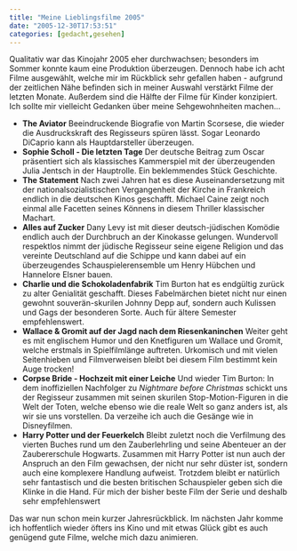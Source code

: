 ```yaml
---
title: "Meine Lieblingsfilme 2005"
date: "2005-12-30T17:53:51"
categories: [gedacht,gesehen]
---
```


Qualitativ war das Kinojahr 2005 eher durchwachsen; besonders im Sommer konnte kaum eine Produktion überzeugen. Dennoch habe ich acht Filme ausgewählt, welche mir im Rückblick sehr gefallen haben - aufgrund der zeitlichen Nähe befinden sich in meiner Auswahl verstärkt Filme der letzten Monate. Außerdem sind die Hälfte der Filme für Kinder konzipiert. Ich sollte mir vielleicht Gedanken über meine Sehgewohnheiten machen...

<ul>
	<li>**The Aviator** Beeindruckende Biografie von Martin Scorsese, die wieder die Ausdruckskraft des Regisseurs spüren lässt. Sogar Leonardo DiCaprio kann als Hauptdarsteller überzeugen.</li>
	<li>**Sophie Scholl - Die letzten Tage** Der deutsche Beitrag zum Oscar präsentiert sich als klassisches Kammerspiel mit der überzeugenden Julia Jentsch in der Hauptrolle. Ein beklemmendes Stück Geschichte.</li>
	<li>**The Statement** Nach zwei Jahren hat es diese Auseinandersetzung mit der nationalsozialistischen Vergangenheit der Kirche in Frankreich endlich in die deutschen Kinos geschafft. Michael Caine zeigt noch einmal alle Facetten seines Könnens in diesem Thriller klassischer Machart.</li>
	<li>**Alles auf Zucker** Dany Levy ist mit dieser deutsch-jüdischen Komödie endlich auch der Durchbruch an der Kinokasse gelungen. Wundervoll respektlos nimmt der jüdische Regisseur seine eigene Religion und das vereinte Deutschland auf die Schippe und kann dabei auf ein überzeugendes Schauspielerensemble um Henry Hübchen und Hannelore Elsner bauen.</li>
	<li>**Charlie und die Schokoladenfabrik** Tim Burton hat es endgültig zurück zu alter Genialität geschafft. Dieses Fabelmärchen bietet nicht nur einen gewohnt souverän-skurilen Johnny Depp auf, sondern auch Kulissen und Gags der besonderen Sorte. Auch für ältere Semester empfehlenswert.</li>
	<li>**Wallace & Gromit auf der Jagd nach dem Riesenkaninchen** Weiter geht es mit englischem Humor und den Knetfiguren um Wallace und Gromit, welche erstmals in Spielfilmlänge auftreten. Urkomisch und mit vielen Seitenhieben und Filmverweisen bleibt bei diesem Film bestimmt kein Auge trocken!</li>
	<li>**Corpse Bride - Hochzeit mit einer Leiche** Und wieder Tim Burton: In dem inoffiziellen Nachfolger zu *Nightmare before Christmas* schickt uns der Regisseur zusammen mit seinen skurilen Stop-Motion-Figuren in die Welt der Toten, welche ebenso wie die reale Welt so ganz anders ist, als wir sie uns vorstellen. Da verzeihe ich auch die Gesänge wie in Disneyfilmen.</li>
	<li>**Harry Potter und der Feuerkelch** Bleibt zuletzt noch die Verfilmung des vierten Buches rund um den Zauberlehrling und seine Abenteuer an der Zaubererschule Hogwarts. Zusammen mit Harry Potter ist nun auch der Anspruch an den Film gewachsen, der nicht nur sehr düster ist, sondern auch eine komplexere Handlung aufweist. Trotzdem bleibt er natürlich sehr fantastisch und die besten britischen Schauspieler geben sich die Klinke in die Hand. Für mich der bisher beste Film der Serie und deshalb sehr empfehlenswert</li>
</ul>

Das war nun schon mein kurzer Jahresrückblick. Im nächsten Jahr komme ich hoffentlich wieder öfters ins Kino und mit etwas Glück gibt es auch genügend gute Filme, welche mich dazu animieren.
